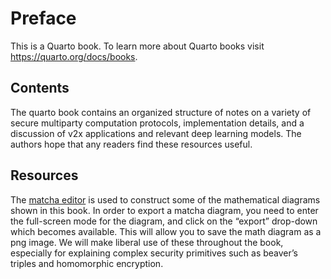 # Preface {.unnumbered}

This is a Quarto book. To learn more about Quarto books 
visit <https://quarto.org/docs/books>.

## Contents {.unnumbered}

The quarto book contains an organized structure of notes
on a variety of secure multiparty computation protocols, implementation 
details, and a discussion of v2x applications and relevant deep 
learning models. The authors hope that any readers find these resources
useful. 

## Resources {.unnumbered}

The [matcha editor](https://www.mathcha.io/) is used to construct
some of the mathematical diagrams shown in this book. In order to 
export a matcha diagram, you need to enter the full-screen mode
for the diagram, and click on the "export" drop-down which becomes
available. This will allow you to save the math diagram as a png
image. We will make liberal use of these throughout the book, 
especially for explaining complex security primitives such as 
beaver's triples and homomorphic encryption.
